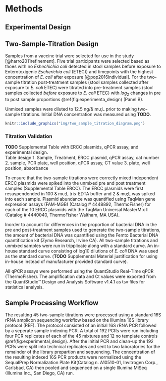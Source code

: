 # Methods
## Experimental Design

## Two-Sample-Titration Design  
Samples from a vaccine trial were selected for use in the study [@harro2011refinement]. 
Five trial participants were selected based as thoes with no _Eshechichia coli_ detected in stool samples before exposure to Enterotoxigenic _Escherichia coli_ (ETEC)) and timepoints with the highest concentration of _E. coli_ after exposure [@pop2016individual].
For the two-sample titration post-treatment samples (stool samples collected after exposure to _E. coli_ ETEC) were titrated into pre-treatment samples (stool samples collected _before_ exposure to _E. coli_ ETEC) with $log_2$ changes in pre to post sample proportions \@ref(fig:experimenta_design) (Panel B). 

Unmixed samples were diluted to 12.5 ng/& mu;L prior to making two-sample titrations. 
Initial DNA concentration was measured using __TODO__.

```r
knitr::include_graphics("img/two_sample_titration_diagram.png")
```

### Titration Validation 
__TODO__ Supplemental Table with ERCC plasmids, qPCR assay, and experimental design.  
Table design
1. Sample, Treatment, ERCC plasmid, qPCR assay, cat number
2. sample, PCR plate, well position, qPCR assay, CT value
3. plate, well position, absorbance


To ensure that the two-sample titrations were correctly mixed independent ERCC plasmids were spiked into the unmixed pre and post treatment samples (Supplemental Table ERCC). 
The ERCC plasmids were first resuspendended in 100 & mu;L tris-EDTA buffer and 2 & mu;L was spiked into each sample. 
Plasmid abundance was quantified using TaqMan gene expression assays (FAM-MGB) (Catalog # 4448892, ThermoFisher) for each of the 10 ERCC plasmids with the TaqMan Universal MasterMix II (Catalog # 4440040, ThermoFisher Waltham, MA USA). 

Inorder to account for differences in the proportion of bacterial DNA in the pre and post-treatment samples used to generate the two-sample titrations, the amount of bacterial DNA was quantified using the Femto Bacterial DNA quantification kit (Zymo Research, Irvine CA). 
All two-sample titrations and unmixed samples were run in tripplicate along with a standard curve. 
An in-house standard curve consisting of log10 dilutions of _E. coli_ DNA was used as the standard curve. (__TODO__ Supplemental Material justification for using in-house instead of manufacturer provided standard curve).

All qPCR assays were performed using the QuantStudio Real-Time qPCR (ThermoFisher). 
The amplification data and Ct values were exported from the QuantStudio™ Design and Analysis Software v1.4.1 as tsv files for statistical analysis.

## Sample Processing Workflow
The resulting 45 two-sample titrations were processed using a standard 16S rRNA amplicon sequencing workflow based on the Illumina 16S library protocol (REF). 
The protocol consisted of an initial 16S rRNA PCR followed by a seperate sample indexing PCR. 
A total of 192 PCRs were run including four PCR replicates of each of the 45 mixtures and 12 no template controls \@ref(fig:experimental_design). 
After the initial PCR and clean-up the 192 PCRs were split into technical replicates and sent to two laboratories for the remainder of the library prepartion and sequencing. 
The concentration of the resulting indexed 16S PCR products were normalized using the SequalPrep Normalization Plate Kit(Catalog n. A10510-01, Invitrogen Corp., Carlsbad, CA) then pooled and sequenced on a single Illumina MiSeq (Illumina Inc., San Diego, CA) run. 


